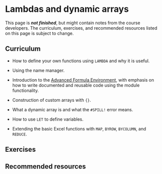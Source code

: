 # Lambdas and dynamic arrays

::: callout-important
This page is ***not finished***, but might contain notes from the course developers. The curriculum, exercises, and recommended resources listed on this page is subject to change.
:::

## Curriculum

-   How to define your own functions using `LAMBDA` and why it is useful.

-   Using the name manager.

-   Introduction to the [Advanced Formula Environment](https://www.microsoft.com/en-us/garage/profiles/advanced-formula-environment-a-microsoft-garage-project/), with emphasis on how to write documented and reusable code using the module functionality.

-   Construction of custom arrays with `{}`.

-   What a dynamic array is and what the `#SPILL!` error means.

-   How to use `LET` to define variables.

-   Extending the basic Excel functions with `MAP`, `BYROW`, `BYCOLUMN`, and `REDUCE`.

## Exercises

## Recommended resources
